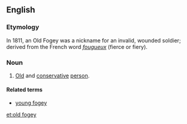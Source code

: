 ==English==

===Etymology===
In 1811, an Old Fogey was a nickname for an invalid, wounded soldier; derived from the French word ''[[fougueux]]'' (fierce or fiery).

===Noun===
{{en-noun|sg=[[old]] [[fogey]]|old fogies}}

# {{idiomatic}} [[old|Old]] and [[conservative]] [[person]].

====Related terms====
* [[young fogey]]

[[et:old fogey]]